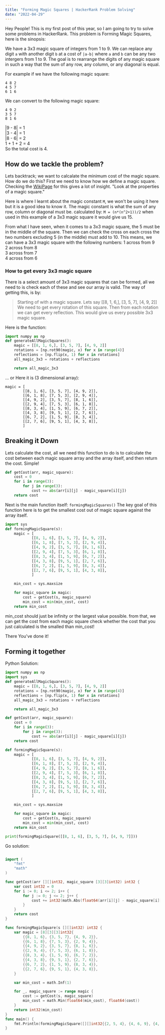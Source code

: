 ```yaml
---
title: "Forming Magic Squares | HackerRank Problem Solving" 
date: "2022-04-29"
---
```


Hey People!
This is my first post of this year, so I am going to try to solve some 
problems in HackerRank. This problem is Forming Magic Squares, here is
the sinopsis: 

We have a 3x3 magic square of integers from 1 to 9. We can replace any digit
`a` with another digit `b` at a cost of `|a-b|` where `a` and `b` can be any
two intergers from 1 to 9. The goal is to rearrange the digits of any magic
square in such a way that the sum of any row, any column, or any diagonal is
equal. 

For example if we have the following magic square:

```
4 8 2
4 5 7
6 1 6
```

We can convert to the following magic square:

```
4 9 2
3 5 7
8 1 6
```


|9 - 8| = 1  
|3 - 4| = 1  
|8 - 6| = 2  
1 + 1 + 2 = 4  
So the total cost is 4.  


<!-- How do we Tackle the problem -->
## How do we tackle the problem?

Lets backtrack; we want to calcalate the minimum cost of the magic square.
How do we do this? First we need to know how we define a magic square. 
Checking the [WikiPage]("https://en.wikipedia.org/wiki/Magic_square") for
this gives a lot of insight. "Look at the properties of a magic square."

Here is where I learnt about the magic constant `M`, we won't be using it
here but it is a good idea to know it. The magic constant is what the sum 
of any row, column or diagonal must be. calculated by: `M = (n*(n^2+1))/2`
when used in this example of a 3x3 magic square it would give us 15.

From what I have seen, when it comes to a 3x3 magic square, the 5 must be
in the middle of the square. Then we can check the cross on each cross the
two numbers excluding 5 (in the middle) must add to 10. This means, we can
have a 3x3 magic square with the following numbers:
1 across from 9  
2 across from 8  
3 across from 7  
4 across from 6  

### How to get every 3x3 magic square
There is a select amount of 3x3 magic squares that can be formed, all we need
to is check each of these and see our array is valid. The way of getting this,
is by:

> Starting of with a magic square. Lets say [[8, 1, 6,], [3, 5, 7], [4, 9, 2]]
> We need to get every rotation of this square. 
> Then from each rotation we can get every reflection. 
> This would give us every possible 3x3 magic square.

Here is the function: 
```python
import numpy as np
def generateAllMagicSquares():
    magic = [[8, 1, 6,], [3, 5, 7], [4, 9, 2]] 
    rotations = [np.rot90(magic, x) for x in range(4)]
    reflections = [np.flip(x, 1) for x in rotations]
    all_magic_3x3 = rotations + reflections

    return all_magic_3x3
```

... or Here it is (3 dimensional array): 
```
magic = [
        [[8, 1, 6], [3, 5, 7], [4, 9, 2]],
        [[6, 1, 8], [7, 5, 3], [2, 9, 4]],
        [[4, 9, 2], [3, 5, 7], [8, 1, 6]],
        [[2, 9, 4], [7, 5, 3], [6, 1, 8]], 
        [[8, 3, 4], [1, 5, 9], [6, 7, 2]],
        [[4, 3, 8], [9, 5, 1], [2, 7, 6]], 
        [[6, 7, 2], [1, 5, 9], [8, 3, 4]], 
        [[2, 7, 6], [9, 5, 1], [4, 3, 8]],
        ]
```

<!-- Breaking it Down -->
## Breaking it Down
Lets calculate the cost, all we need this function to do is to calculate the
cost between each magic square array and the array itself, and then return the 
cost. Simple!

```python
def getCost(arr, magic_square):
    cost = 0
    for i in range(3):
        for j in range(3):
            cost += abs(arr[i][j] - magic_square[i][j])
    return cost 
```

Next is the main function itself: `formingMagicSquares()`
The key goal of this function here is to get the smallest cost out of magic
square against the array itself. 

```python
import sys
def formingMagicSquare(s):
    magic = [
            [[8, 1, 6], [3, 5, 7], [4, 9, 2]],
            [[6, 1, 8], [7, 5, 3], [2, 9, 4]],
            [[4, 9, 2], [3, 5, 7], [8, 1, 6]],
            [[2, 9, 4], [7, 5, 3], [6, 1, 8]], 
            [[8, 3, 4], [1, 5, 9], [6, 7, 2]],
            [[4, 3, 8], [9, 5, 1], [2, 7, 6]], 
            [[6, 7, 2], [1, 5, 9], [8, 3, 4]], 
            [[2, 7, 6], [9, 5, 1], [4, 3, 8]],
            ]

    min_cost = sys.maxsize

    for magic_square in magic:
        cost = getCost(s, magic_square)
        min_cost = min(min_cost, cost)
    return min_cost
``` 
min_cost should just be infinity or the largest value possible. from that, we 
can get the cost from each magic square check whether the cost that you just
calculated is the smalled than min_cost! 

There You've done it!

<!-- Forming it together  -->
## Forming it together

Python Solution: 
```python 
import numpy as np
import sys
def generateAllMagicSquares():
    magic = [[8, 1, 6,], [3, 5, 7], [4, 9, 2]] 
    rotations = [np.rot90(magic, x) for x in range(4)]
    reflections = [np.flip(x, 1) for x in rotations]
    all_magic_3x3 = rotations + reflections

    return all_magic_3x3

def getCost(arr, magic_square):
    cost = 0
    for i in range(3):
        for j in range(3):
            cost += abs(arr[i][j] - magic_square[i][j])
    return cost    

def formingMagicSquare(s):
    magic = [
            [[8, 1, 6], [3, 5, 7], [4, 9, 2]],
            [[6, 1, 8], [7, 5, 3], [2, 9, 4]],
            [[4, 9, 2], [3, 5, 7], [8, 1, 6]],
            [[2, 9, 4], [7, 5, 3], [6, 1, 8]], 
            [[8, 3, 4], [1, 5, 9], [6, 7, 2]],
            [[4, 3, 8], [9, 5, 1], [2, 7, 6]], 
            [[6, 7, 2], [1, 5, 9], [8, 3, 4]], 
            [[2, 7, 6], [9, 5, 1], [4, 3, 8]],
            ]

    min_cost = sys.maxsize

    for magic_square in magic:
        cost = getCost(s, magic_square)
        min_cost = min(min_cost, cost)
    return min_cost

print(formingMagicSquare([[8, 1, 6], [3, 5, 7], [4, 9, 7]]))
```

Go solution:
```go

import (
	"fmt"
	"math"
)

func getCost(arr [][]int32, magic_square [3][3]int32) int32 {
	var cost int32 = 0
	for i := 0; i <= 2; i++ {
		for j := 0; j <= 2; j++ {
			cost += int32(math.Abs(float64(arr[i][j] - magic_square[i][j])))
		}
	}
	return cost
}

func formingMagicSquare(s [][]int32) int32 {
	var magic = [8][3][3]int32{
		{{8, 1, 6}, {3, 5, 7}, {4, 9, 2}},
		{{6, 1, 8}, {7, 5, 3}, {2, 9, 4}},
		{{4, 9, 2}, {3, 5, 7}, {8, 1, 6}},
		{{2, 9, 4}, {7, 5, 3}, {6, 1, 8}},
		{{8, 3, 4}, {1, 5, 9}, {6, 7, 2}},
		{{4, 3, 8}, {9, 5, 1}, {2, 7, 6}},
		{{6, 7, 2}, {1, 5, 9}, {8, 3, 4}},
		{{2, 7, 6}, {9, 5, 1}, {4, 3, 8}},
	}

	var min_cost = math.Inf(1)

	for _, magic_square := range magic {
		cost := getCost(s, magic_square)
		min_cost = math.Min(float64(min_cost), float64(cost))
	}
	return int32(min_cost)
}
func main() {
	fmt.Println(formingMagicSquare([][]int32{{2, 5, 4}, {4, 6, 9}, {4, 5, 2}}))
}
```